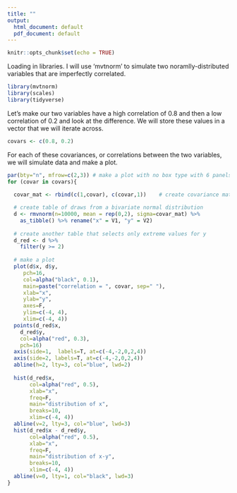 ```yaml
---
title: ""
output:
  html_document: default
  pdf_document: default
---
```


```r
knitr::opts_chunk$set(echo = TRUE)
```


Loading in libraries. I will use 'mvtnorm' to simulate two noramlly-distributed variables that are imperfectly correlated.
```r
library(mvtnorm)
library(scales)
library(tidyverse)
```


Let's make our two variables have a high correlation of 0.8 and then a low correlation of 0.2 and look at the difference. We will store these values in a vector that we will iterate across.
```r
covars <- c(0.8, 0.2)
```

For each of these covariances, or correlations between the two variables, we will simulate data and make a plot.
```r
par(bty="n", mfrow=c(2,3)) # make a plot with no box type with 6 panels: 3 rows and 2 columns
for (covar in covars){
  
  covar_mat <- rbind(c(1,covar), c(covar,1))    # create covariance matrix

  # create table of draws from a bivariate normal distribution
  d <- rmvnorm(n=10000, mean = rep(0,2), sigma=covar_mat) %>%
    as_tibble() %>% rename("x" = V1, "y" = V2)
  
  # create another table that selects only extreme values for y 
  d_red <- d %>% 
    filter(y >= 2)
    
  # make a plot
  plot(d$x, d$y, 
     pch=16, 
     col=alpha("black", 0.1),
     main=paste("correlation = ", covar, sep=" "),
     xlab="x",
     ylab="y",
     axes=F, 
     ylim=c(-4, 4),
     xlim=c(-4, 4))
  points(d_red$x, 
    d_red$y, 
    col=alpha("red", 0.3), 
    pch=16)
  axis(side=1,  labels=T, at=c(-4,-2,0,2,4))
  axis(side=2, labels=T, at=c(-4,-2,0,2,4))
  abline(h=2, lty=3, col="blue", lwd=2)
  
  hist(d_red$x, 
       col=alpha("red", 0.5), 
       xlab="x", 
       freq=F, 
       main="distribution of x", 
       breaks=10, 
       xlim=c(-4, 4))
  abline(v=2, lty=3, col="blue", lwd=3)
  hist(d_red$x - d_red$y, 
       col=alpha("red", 0.5), 
       xlab="x", 
       freq=F, 
       main="distribution of x-y", 
       breaks=10, 
       xlim=c(-4, 4))
  abline(v=0, lty=1, col="black", lwd=3)
}
```

